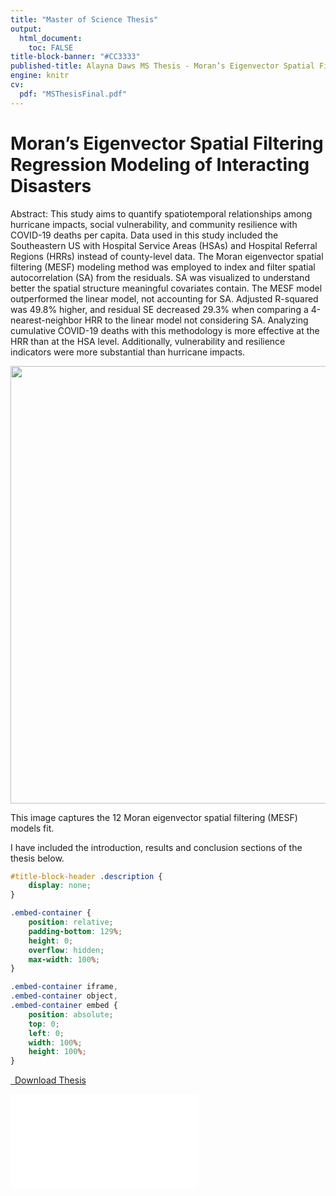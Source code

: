 ```yaml
---
title: "Master of Science Thesis"
output: 
  html_document:
    toc: FALSE
title-block-banner: "#CC3333"
published-title: Alayna Daws MS Thesis - Moran’s Eigenvector Spatial Filtering Regression Modeling of Interacting Disasters
engine: knitr 
cv:
  pdf: "MSThesisFinal.pdf"
---
```

# Moran’s Eigenvector Spatial Filtering Regression Modeling of Interacting Disasters

Abstract: This study aims to quantify spatiotemporal relationships among hurricane impacts, social vulnerability, and community resilience with COVID-19 deaths per capita. Data used in this study included the Southeastern US with Hospital Service Areas (HSAs) and Hospital Referral Regions (HRRs) instead of
county-level data. The Moran eigenvector spatial filtering (MESF) modeling method was employed to
index and filter spatial autocorrelation (SA) from the residuals. SA was visualized to understand better the spatial structure meaningful covariates contain. The MESF model outperformed the linear model, not
accounting for SA. Adjusted R-squared was 49.8% higher, and residual SE decreased 29.3% when comparing a 4-nearest-neighbor HRR to the linear model not considering SA. Analyzing cumulative COVID-19 deaths
with this methodology is more effective at the HRR than at the HSA level. Additionally, vulnerability
and resilience indicators were more substantial than hurricane impacts.

![](thesisimage.png){fig-align="center" width="700"}

This image captures the 12 Moran eigenvector spatial filtering (MESF) models fit. 

I have included the introduction, results and conclusion sections of the thesis below.

```css
#title-block-header .description {
    display: none;
}
```

```css
.embed-container {
    position: relative;
    padding-bottom: 129%;
    height: 0;
    overflow: hidden;
    max-width: 100%;
}

.embed-container iframe,
.embed-container object,
.embed-container embed {
    position: absolute;
    top: 0;
    left: 0;
    width: 100%;
    height: 100%;
}
```

```{=html}
<p class="text-center">
  <a class="btn btn-primary btn-lg cv-download" href="`r rmarkdown::metadata$cv$pdf`" target="_blank">
    <i class="fa-solid fa-file-arrow-down"></i>&ensp;Download Thesis
  </a>
</p>

<div class="embed-container">
  <iframe src="`r rmarkdown::metadata$cv$pdf`" style="border: 0.5px"></iframe>
</div>
```
